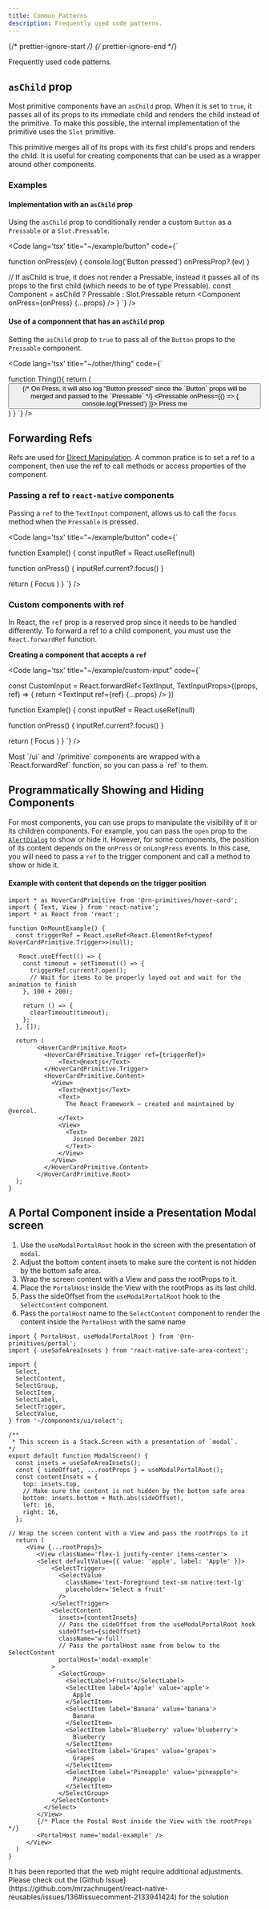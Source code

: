 ```yaml
---
title: Common Patterns
description: Frequently used code patterns.
---
```


{/* prettier-ignore-start */}
{/* prettier-ignore-end */}


Frequently used code patterns.

## `asChild` prop

Most primitive components have an `asChild` prop. When it is set to `true`, it passes all of its props to its immediate child and renders the child instead of the primitive. To make this possible, the internal implementation of the primitive uses the `Slot` primitive.


<Aside type="tip" title='The Slot Primitive'>
  This primitive merges all of its props with its first child's props and renders the child. It is useful for creating components that can be used as a wrapper around other components.
</ Aside>

### Examples

#### Implementation with an `asChild` prop

Using the `asChild` prop to conditionally render a custom `Button` as a `Pressable` or a `Slot.Pressable`.

<Code lang='tsx' title="~/example/button" code={`

  function onPress(ev) {
    console.log('Button pressed')
    onPressProp?.(ev)
  }

  // If asChild is true, it does not render a Pressable, instead it passes all of its props to the first child (which needs to be of type Pressable).
  const Component = asChild ? Pressable : Slot.Pressable
  return <Component onPress={onPress} {...props} />
}
`} />

#### Use of a componnent that has an `asChild` prop

Setting the `asChild` prop to `true` to pass all of the `Button` props to the `Pressable` component.

<Code lang='tsx' title="~/other/thing" code={`

function Thing(){
    return (
        <Button asChild>
            {/* On Press, it will also log "Button pressed" since the \`Button\` props will be merged and passed to the \`Pressable\` */}
            <Pressable onPress={() => {
                console.log('Pressed')
            }}>
                <Text>Press me</Text>
            </Pressable>
        </Button>
    )
}
`} />


## Forwarding Refs

Refs are used for [Direct Manipulation](https://reactnative.dev/docs/direct-manipulation). A common pratice is to set a ref to a component, then use the ref to call methods or access properties of the component.

### Passing a ref to `react-native` components

Passing a `ref` to the `TextInput` component, allows us to call the `focus` method when the `Pressable` is pressed.

<Code lang='tsx' title="~/example/button" code={`

function Example() {
  const inputRef = React.useRef<TextInput>(null)

  function onPress() {
    inputRef.current?.focus()
  }

  return (
    <View>
      <Pressable onPress={onPress}>
        <Text>Focus</Text>
      </Pressable>
      <TextInput ref={inputRef} />
    </View>
    )
}
`} />

### Custom components with ref

In React, the `ref` prop is a reserved prop since it needs to be handled differently. To forward a ref to a child component, you must use the `React.forwardRef` function.

**Creating a component that accepts a `ref`**

<Code lang='tsx' title="~/example/custom-input" code={`

const CustomInput = React.forwardRef<TextInput, TextInputProps>((props, ref) => {
  return <TextInput ref={ref} {...props} />
})

function Example() {
  const inputRef = React.useRef<TextInput>(null)

  function onPress() {
    inputRef.current?.focus()
  }

  return (
    <View>
      <Pressable onPress={onPress}>
        <Text>Focus</Text>
      </Pressable>
      <CustomInput ref={inputRef} />
    </View>
    )
}
`} />

<Aside>
  Most `/ui` and `/primitive` components are wrapped with a `React.forwardRef` function, so you can pass a `ref` to them.
</Aside>

## Programmatically Showing and Hiding Components

For most components, you can use props to manipulate the visibility of it or its children components. For example, you can pass the `open` prop to the [`AlertDialog`](/components/alert-dialog/#alertdialog) to show or hide it.
However, for some components, the position of its content depends on the `onPress` or `onLongPress` events. In this case, you will need to pass a `ref` to the trigger component and call a method to show or hide it.

#### Example with content that depends on the trigger position

```tsx
import * as HoverCardPrimitive from '@rn-primitives/hover-card';
import { Text, View } from 'react-native';
import * as React from 'react';

function OnMountExample() {
  const triggerRef = React.useRef<React.ElementRef<typeof HoverCardPrimitive.Trigger>>(null);

   React.useEffect(() => {
    const timeout = setTimeout(() => {
      triggerRef.current?.open();
      // Wait for items to be properly layed out and wait for the animation to finish
    }, 100 + 200);

    return () => {
      clearTimeout(timeout);
    };
  }, []);

  return (
        <HoverCardPrimitive.Root>
          <HoverCardPrimitive.Trigger ref={triggerRef}>
              <Text>@nextjs</Text>
          </HoverCardPrimitive.Trigger>
          <HoverCardPrimitive.Content>
            <View>
              <Text>@nextjs</Text>
              <Text>
                The React Framework – created and maintained by @vercel.
              </Text>
              <View>
                <Text>
                  Joined December 2021
                </Text>
              </View>
            </View>
          </HoverCardPrimitive.Content>
        </HoverCardPrimitive.Root>
  );
}
```

## A Portal Component inside a Presentation Modal screen

1. Use the `useModalPortalRoot` hook in the screen with the presentation of `modal`. 
2. Adjust the bottom content insets to make sure the content is not hidden by the bottom safe area.
3. Wrap the screen content with a View and pass the rootProps to it.
4. Place the `PortalHost` inside the View with the rootProps as its last child.
5. Pass the sideOffset from the `useModalPortalRoot` hook to the `SelectContent` component.
6. Pass the `portalHost` name to the `SelectContent` component to render the content inside the `PortalHost` with the same name

```tsx
import { PortalHost, useModalPortalRoot } from '@rn-primitives/portal';
import { useSafeAreaInsets } from 'react-native-safe-area-context';

import {
  Select,
  SelectContent,
  SelectGroup,
  SelectItem,
  SelectLabel,
  SelectTrigger,
  SelectValue,
} from '~/components/ui/select';

/**
 * This screen is a Stack.Screen with a presentation of `modal`.
*/
export default function ModalScreen() {
  const insets = useSafeAreaInsets();
  const { sideOffset, ...rootProps } = useModalPortalRoot();
  const contentInsets = {
    top: insets.top,
    // Make sure the content is not hidden by the bottom safe area
    bottom: insets.bottom + Math.abs(sideOffset),
    left: 16,
    right: 16,
  };

// Wrap the screen content with a View and pass the rootProps to it
  return (
     <View {...rootProps}>
        <View className='flex-1 justify-center items-center'>
        <Select defaultValue={{ value: 'apple', label: 'Apple' }}>
            <SelectTrigger>
              <SelectValue
                className='text-foreground text-sm native:text-lg'
                placeholder='Select a fruit'
              />
            </SelectTrigger>
            <SelectContent
              insets={contentInsets}
              // Pass the sideOffset from the useModalPortalRoot hook
              sideOffset={sideOffset}
              className='w-full'
              // Pass the portalHost name from below to the SelectContent
              portalHost='modal-example'
            >
              <SelectGroup>
                <SelectLabel>Fruits</SelectLabel>
                <SelectItem label='Apple' value='apple'>
                  Apple
                </SelectItem>
                <SelectItem label='Banana' value='banana'>
                  Banana
                </SelectItem>
                <SelectItem label='Blueberry' value='blueberry'>
                  Blueberry
                </SelectItem>
                <SelectItem label='Grapes' value='grapes'>
                  Grapes
                </SelectItem>
                <SelectItem label='Pineapple' value='pineapple'>
                  Pineapple
                </SelectItem>
              </SelectGroup>
            </SelectContent>
          </Select>
        </View>
        {/* Place the Postal Host inside the View with the rootProps */}
        <PortalHost name='modal-example' />
     </View>
  )
}
```

<Aside type="caution" title="For the web">
 It has been reported that the web might require additional adjustments. Please check out the [Github Issue](https://github.com/mrzachnugent/react-native-reusables/issues/136#issuecomment-2133941424) for the solution
</Aside>